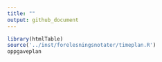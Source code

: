 ```yaml
---
title: ""
output: github_document
---
```



```r
library(htmlTable)
source('../inst/forelesningsnotater/timeplan.R')
oppgaveplan
```

